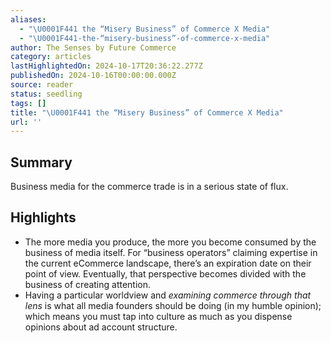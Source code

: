 ```yaml
---
aliases:
  - "\U0001F441️ the “Misery Business” of Commerce X Media"
  - "\U0001F441️-the-“misery-business”-of-commerce-x-media"
author: The Senses by Future Commerce
category: articles
lastHighlightedOn: 2024-10-17T20:36:22.277Z
publishedOn: 2024-10-16T00:00:00.000Z
source: reader
status: seedling
tags: []
title: "\U0001F441️ the “Misery Business” of Commerce X Media"
url: ''
---
```

## Summary

Business media for the commerce trade is in a serious state of flux.

## Highlights

- The more media you produce, the more you become consumed by the business of media itself. For “business operators” claiming expertise in the current eCommerce landscape, there’s an expiration date on their point of view. Eventually, that perspective becomes divided with the business of creating attention.
- Having a particular worldview and _examining commerce through that lens_ is what all media founders should be doing (in my humble opinion); which means you must tap into culture as much as you dispense opinions about ad account structure.
